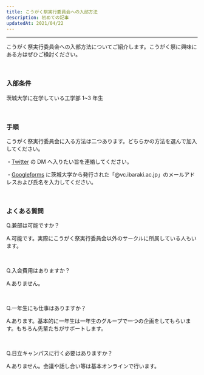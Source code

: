 ```yaml
---
title: こうがく祭実行委員会への入部方法
description: 初めての記事
updatedAt: 2021/04/22
---
```


---

こうがく祭実行委員会への入部方法についてご紹介します。こうがく祭に興味にある方はぜひご検討ください。

<br />

### 入部条件

茨城大学に在学している工学部 1~3 年生

<br />

### 手順

こうがく祭実行委員会に入る方法は二つあります。どちらかの方法を選んで加入してください。

・[Twitter](https://twitter.com/2021kougakusai) の DM へ入りたい旨を連絡してください。

・[Googleforms](https://docs.google.com/forms/d/e/1FAIpQLSdb1c6d06ZKLxntLRRFHNg0-Zj5ON3KGrNKins2xXfI5nef-A/viewform?usp=sf_link) に茨城大学から発行された「@vc.ibaraki.ac.jp」のメールアドレスおよび氏名を入力してください。

<br />

### よくある質問

Q.兼部は可能ですか？

A.可能です。実際にこうがく祭実行委員会以外のサークルに所属している人もいます。

<br />

Q.入会費用はありますか？

A.ありません。

<br />

Q.一年生にも仕事はありますか？

A.あります。基本的に一年生は一年生のグループで一つの企画をしてもらいます。もちろん先輩たちがサポートします。

<br />

Q.日立キャンパスに行く必要はありますか？

A.ありません。会議や話し合い等は基本オンラインで行います。

